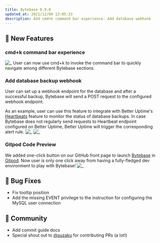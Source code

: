 ```yaml
---
title: Bytebase 0.9.0
updated_at: 2021/12/09 13:05:33
description: Add cmd+k command bar experience. Add database webhook
---
```


## 🚀 New Features

### cmd+k command bar experience

![_](/content/changelog/0.9.0/kbar.webp)
User can now use cmd+k to invoke the command bar to quickly navigate among different Bytebase sections.

### Add database backup webhook

User can set up a webhook endpoint for the database and after a successful backup, Bytebase will send a POST request to the configured webhook endpoint.

As an example, user can use this feature to integrate with Better Uptime's [Heartbeats](https://docs.betteruptime.com/features/heartbeats) feature to monitor the status of database backups. In case Bytebase does not regularly send requests to Heartbeat endpoint configured on Better Uptime, Better Uptime will trigger the corresponding alert rule.
![_](/content/changelog/0.9.0/backup-webhook.webp)
![_](/content/changelog/0.9.0/backup-webhook-better-uptime.webp)

### Gitpod Code Preview

We added one-click button on our GitHub front page to launch [Bytebase](https://github.com/bytebase/bytebase) in [Gitpod](https://www.gitpod.io/). Now user is only one click away from having a fully-fledged dev environment to play with Bytebase!
![_](/content/changelog/0.9.0/gitpod.webp)

## 🐞 Bug Fixes

- Fix tooltip position
- Add the missing EVENT privilege to the instruction for configuring the MySQL user connection

## 🎠 Community

- Add commit guide docs
- Special shout out to [@suzaku](https://github.com/suzaku) for contributing PRs (a lot!)

<IncludeBlock url="/docs/get-started/install/install-upgrade"></IncludeBlock>
